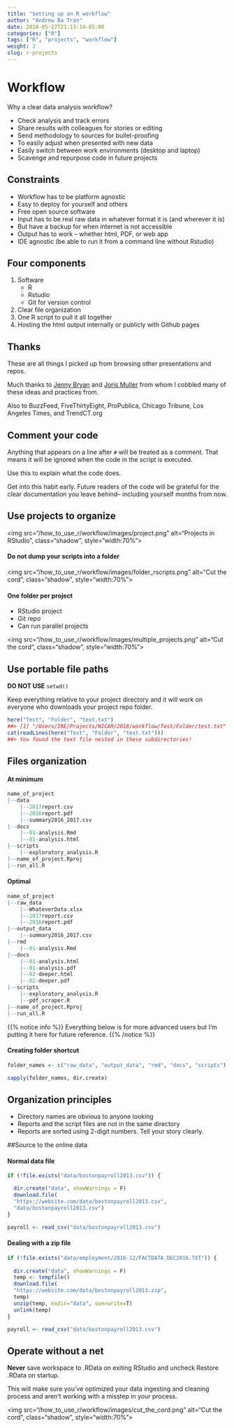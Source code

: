```yaml
---
title: "Setting up an R workflow"
author: "Andrew Ba Tran"
date: 2018-05-27T21:13:14-05:00
categories: ["R"]
tags: ["R", "projects", "workflow"]
weight: 3
slug: r-projects
---
```



# Workflow

Why a clear data analysis workflow?

- Check analysis and track errors
- Share results with colleagues for stories or editing
- Send methodology to sources for bullet-proofing
- To easily adjust when presented with new data
- Easily switch between work environments (desktop and laptop)
- Scavenge and repurpose code in future projects

## Constraints

- Workflow has to be platform agnostic
- Easy to deploy for yourself and others
- Free open source software
- Input has to be real raw data in whatever format it is (and wherever it is)
- But have a backup for when internet is not accessible
- Output has to work -- whether html, PDF, or web app
- IDE agnostic (be able to run it from a command line without Rstudio)

## Four components

1. Software
	* R
	* Rstudio
	* Git for version control
2. Clear file organization
3. One R script to pull it all together
4. Hosting the html output internally or publicly with Github pages


## Thanks

These are all things I picked up from browsing other presentations and repos.

Much thanks to [Jenny Bryan](https://github.com/jennybc) and [Joris Muller](http://blog.jom.link/) from whom I cobbled many of these ideas and practices from. 

Also to BuzzFeed, FiveThirtyEight, ProPublica, Chicago Tribune, Los Angeles Times, and TrendCT.org


## Comment your code

Anything that appears on a line after `#` will be treated as a comment. That means it will be ignored when the code in the script is executed.

Use this to explain what the code does. 

Get into this habit early. Future readers of the code will be grateful for the clear documentation you leave behind-- including yourself months from now.


## Use projects to organize


<img src="/how_to_use_r/workflow/images/project.png" alt="Projects in RStudio", class="shadow", style="width:70%">

#### Do not dump your scripts into a folder


<img src="/how_to_use_r/workflow/images/folder_rscripts.png" alt="Cut the cord", class="shadow", style="width:70%">

#### One folder per project

- RStudio project
- Git repo
- Can run parallel projects


<img src="/how_to_use_r/workflow/images/multiple_projects.png" alt="Cut the cord", class="shadow", style="width:70%">


## Use portable file paths 

**DO NOT USE** `setwd()`

Keep everything relative to your project directory and it will work on everyone who downloads your project repo folder.

```r
here("Test", "Folder", "text.txt")
##> [1] "/Users/IRE/Projects/NICAR/2018/workflow/Test/Folder/test.txt"
cat(readLines(here("Test", "Folder", "text.txt")))
##> You found the text file nested in these subdirectories!
```

## Files organization

#### At minimum

```r
name_of_project
|--data
    |--2017report.csv
    |--2016report.pdf
    |--summary2016_2017.csv
|--docs
    |--01-analysis.Rmd
    |--01-analysis.html
|--scripts
    |--exploratory_analysis.R
|--name_of_project.Rproj
|--run_all.R
```


#### Optimal

```r
name_of_project
|--raw_data
    |--WhateverData.xlsx
    |--2017report.csv
    |--2016report.pdf
|--output_data
    |--summary2016_2017.csv
|--rmd
    |--01-analysis.Rmd
|--docs
    |--01-analysis.html
    |--01-analysis.pdf
    |--02-deeper.html
    |--02-deeper.pdf
|--scripts
    |--exploratory_analysis.R
    |--pdf_scraper.R
|--name_of_project.Rproj
|--run_all.R
```

{{% notice info %}}
Everything below is for more advanced users but I'm putting it here for future reference.
{{% /notice %}}


#### Creating folder shortcut

```r
folder_names <- c("raw_data", "output_data", "rmd", "docs", "scripts")

sapply(folder_names, dir.create)
```

## Organization principles

- Directory names are obvious to anyone looking
- Reports and the script files are not in the same directory
- Reports are sorted using 2-digit numbers. Tell your story clearly.


##Source to the online data

#### Normal data file
```r
if (!file.exists("data/bostonpayroll2013.csv")) {

  dir.create("data", showWarnings = F)
  download.file(
  "https://website.com/data/bostonpayroll2013.csv",
  "data/bostonpayroll2013.csv")
}

payroll <- read_csv("data/bostonpayroll2013.csv")
```

#### Dealing with a zip file
```r
if (!file.exists("data/employment/2016-12/FACTDATA_DEC2016.TXT")) {
  
  dir.create("data", showWarnings = F)
  temp <- tempfile()
  download.file(
  "https://website.com/data/bostonpayroll2013.zip",
  temp)
  unzip(temp, exdir="data", overwrite=T)
  unlink(temp)
}

payroll <- read_csv("data/bostonpayroll2013.csv")
```

## Operate without a net

**Never** save workspace to .RData on exiting RStudio and uncheck Restore .RData on startup.

This will make sure you've optimized your data ingesting and cleaning process and aren't working with a misstep in your process.

<img src="/how_to_use_r/workflow/images/cut_the_cord.png" alt="Cut the cord", class="shadow", style="width:70%">


